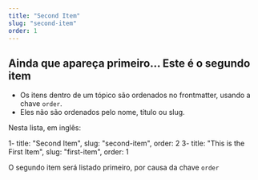 ```yaml
---
title: "Second Item"
slug: "second-item"
order: 1
---
```


## Ainda que apareça primeiro... Este é o segundo item

- Os itens dentro de um tópico são ordenados no frontmatter, usando a chave ```order```.
- Eles não são ordenados pelo nome, título ou slug.

Nesta lista, em inglês:

1- title: "Second Item", slug: "second-item", order: 2
3- title: "This is the First Item", slug: "first-item", order: 1

O segundo item será listado primeiro, por causa da chave ```order```

